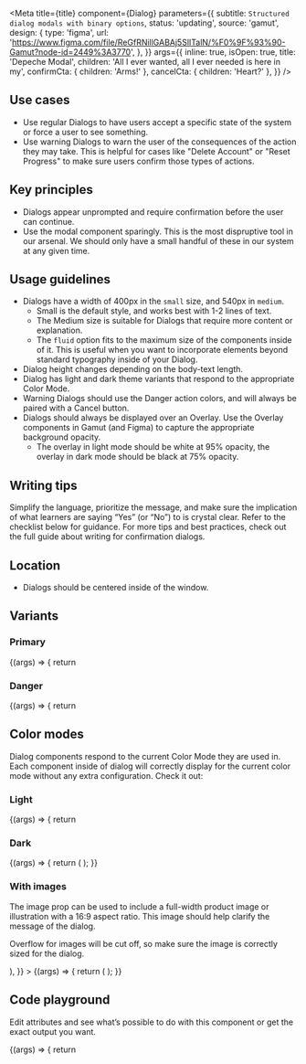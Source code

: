 


<Meta
  title={title}
  component={Dialog}
  parameters={{
    subtitle: `Structured dialog modals with binary options`,
    status: 'updating',
    source: 'gamut',
    design: {
      type: 'figma',
      url:
        'https://www.figma.com/file/ReGfRNillGABAj5SlITalN/%F0%9F%93%90-Gamut?node-id=2449%3A3770',
    },
  }}
  args={{
    inline: true,
    isOpen: true,
    title: 'Depeche Modal',
    children: 'All I ever wanted, all I ever needed is here in my',
    confirmCta: { children: 'Arms!' },
    cancelCta: { children: 'Heart?' },
  }}
/>

## Use cases

- Use regular Dialogs to have users accept a specific state of the system or force a user to see something.
- Use warning Dialogs to warn the user of the consequences of the action they may take. This is helpful for cases like "Delete Account" or "Reset Progress" to make sure users confirm those types of actions.

## Key principles

- Dialogs appear unprompted and require confirmation before the user can continue.
- Use the modal component sparingly. This is the most dispruptive tool in our arsenal. We should only have a small handful of these in our system at any given time.

## Usage guidelines

- Dialogs have a width of 400px in the `small` size, and 540px in `medium`.
  - Small is the default style, and works best with 1-2 lines of text.
  - The Medium size is suitable for Dialogs that require more content or explanation.
  - The `fluid` option fits to the maximum size of the components inside of it. This is useful when you want to incorporate elements beyond standard typography inside of your Dialog.
- Dialog height changes depending on the body-text length.
- Dialog has light and dark theme variants that respond to the appropriate <LinkTo id="foundations-color-mode--page">Color Mode</LinkTo>.
- Warning Dialogs should use the Danger action colors, and will always be paired with a Cancel button.
- Dialogs should always be displayed over an <LinkTo id="molecules-modals-overlay--overlay">Overlay</LinkTo>. Use the Overlay components in Gamut (and Figma) to capture the appropriate background opacity.
  - The overlay in light mode should be white at 95% opacity, the overlay in dark mode should be black at 75% opacity.

## Writing tips

Simplify the language, prioritize the message, and make sure the implication of what learners are saying “Yes” (or “No”) to is crystal clear. Refer to the checklist below for guidance. For more tips and best practices, check out the full guide about <LinkTo id="ux-writing-component-guidelines-confirmation-dialogs--page">writing for confirmation dialogs</LinkTo>.

<CustomCheckbox
  htmlFor="dialog-1"
  label="Keep the language consistent between buttons, headlines, and explanations."
  spacing="tight"
/>
<CustomCheckbox
  htmlFor="dialog-2"
  label="Make sure the action is clear from the headline."
  spacing="tight"
/>
<CustomCheckbox
  htmlFor="dialog-3"
  label="Frame the headline as a question, if possible."
  spacing="tight"
/>
<CustomCheckbox
  htmlFor="dialog-4"
  label="Provide all relevant details and consequences."
  spacing="tight"
/>
<CustomCheckbox
  htmlFor="dialog-5"
  label="Keep explanation text to 1-2 lines, if possible."
  spacing="tight"
/>
<CustomCheckbox
  htmlFor="dialog-6"
  label="Ensure that buttons are clear and distinct, with context to reaffirm the action."
  spacing="tight"
/>
<CustomCheckbox
  htmlFor="dialog-7"
  label="Keep copy at a reading level of grade 7 or below. Test with [Hemingway App](https://hemingwayapp.com/)."
  spacing="tight"
/>
<CustomCheckbox
  htmlFor="dialog-8"
  label="Ask someone unrelated to the project to read the message to see if it makes sense."
  spacing="tight"
/>

## Location

- Dialogs should be centered inside of the window.

## Variants

### Primary

<Canvas>
  <Story name="Primary" height="500px">
    {(args) => {
      return <Dialog {...args} />;
    }}
  </Story>
</Canvas>

### Danger

<Canvas>
  <Story name="Danger" height="500px" args={{ variant: 'danger' }}>
    {(args) => {
      return <Dialog {...args} />;
    }}
  </Story>
</Canvas>

## Color modes

Dialog components respond to the current <LinkTo id="foundations-color-mode--page">Color Mode</LinkTo> they are used in. Each component inside of dialog will correctly display for the current color mode without any extra configuration.
Check it out:

### Light

<Canvas>
  <Story name="Light" height="500px">
    {(args) => {
      return <Dialog {...args} />;
    }}
  </Story>
</Canvas>

### Dark

<Canvas>
  <Story name="Dark" height="500px" args={{ mode: 'dark' }}>
    {(args) => {
      return (
        <ColorMode mode="dark">
          <Dialog {...args} />
        </ColorMode>
      );
    }}
  </Story>
</Canvas>

### With images

The image prop can be used to include a full-width product image or illustration with a 16:9 aspect ratio. This image should help clarify the message of the dialog.

Overflow for images will be cut off, so make sure the image is correctly sized for the dialog.

<Canvas>
  <Story
    name="Image Dialogs"
    height="500px"
    args={{
      image: (
        <FlexBox
          bg="background-primary"
          center
          height="100%"
          p={4}
          width="100%"
        >
          <CodeCelebration height="100%" />
        </FlexBox>
      ),
    }}
  >
    {(args) => {
      return (
        <Dialog {...args}>
          <Text mt={12} fontSize={14}>
            Optional 1-2 lines of explanation that provides relevant details.
            Lorem ipsum cras nulla massa odio ligula.
          </Text>
        </Dialog>
      );
    }}
  </Story>
</Canvas>

## Code playground

Edit attributes and see what’s possible to do with this component or get the exact output you want.

<Canvas>
  <Story name="Dialog" height="500px">
    {(args) => {
      return <Dialog {...args} />;
    }}
  </Story>
</Canvas>

<PropsTable story="Dialog" />
